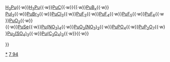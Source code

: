 {{Navbox
|name  = 钚化合物
|state = <includeonly>{{{state|collapsed}}}</includeonly>
|title = <span style="vertical-align:1px;">&nbsp;&nbsp;[[钚]]化合物</font>
|titlestyle = 
|list1 = {{nowrap begin}}{{le|钚镓合金|Plutonium–gallium alloy|Pu-Ga}}{{·w}}[[氢化钚|H<sub>2</sub>Pu]]{{·w}}[[三氢化钚|H<sub>3</sub>Pu]]{{·w}}[[碳化钚|PuC]]{{·w}}{{le|硅化钚|Plutonium silicide|PuSi}}{{·w}}[[硼化钚|PuB<sub>x</sub>]]{{·w}} [[三碘化钚|PuI<sub>3</sub>]]{{·w}}[[三溴化钚|PuBr<sub>3</sub>]]{{·w}}[[三氯化钚|PuCl<sub>3</sub>]]{{·w}}[[三氟化钚|PuF<sub>3</sub>]]{{·w}}[[四氟化钚|PuF<sub>4</sub>]]{{·w}}[[五氟化钚|PuF<sub>5</sub>]]{{·w}}[[六氟化钚|PuF<sub>6</sub>]]{{·w}}[[二氧化钚|PuO<sub>2</sub>]]{{·w}}{{le|钚酰盐|Plutonyl|PuO<sub>2</sub><sup>2+</sup>}}{{·w}}[[一硒化钚|PuSe]]{{·w}}[[硝酸钚(IV)|Pu(NO<sub>3</sub>)<sub>4</sub>]]{{·w}}[[硝酸钚(VI)酰|PuO<sub>2</sub>(NO<sub>3</sub>)<sub>2</sub>]]{{·w}}[[磷酸钚(III)|PuPO<sub>4</sub>]]{{·w}}[[焦磷酸钚(IV)|PuP<sub>2</sub>O<sub>7</sub>]]{{·w}}[[硫酸钚(III)|Pu<sub>2</sub>(SO<sub>4</sub>)<sub>3</sub>]]{{·w}}[[草酸钚(IV)|Pu(C<sub>2</sub>O<sub>4</sub>)<sub>2</sub>]]{{·w}}{{le|双(环辛四烯)合钚|Plutonocene|Pu(C<sub>8</sub>H<sub>8</sub>)<sub>2</sub>}}{{·w}}[[乙酸钚酰钠|{{chem2|NaPuO2(CH3COO)3}}]]{{nowrap end}}
</div>
}}<noinclude>

[[Category:钚化合物|*]]
[[Category:化学品模板|7 94]]

</noinclude>
